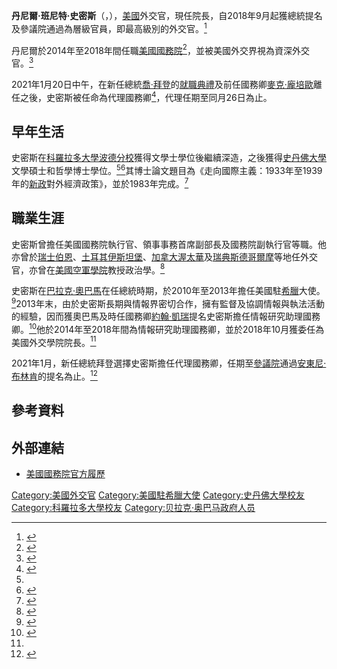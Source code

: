 {{noteTA|G1=USGov}}{{Infobox officeholder
| name                = 丹·史密斯
| native_name         = Dan Smith
| native_name_lang    = en
| image               = Daniel Bennett Smith ambassador.jpg
| caption             = 
| office              = {{link-en|美國外交學院|Foreign Service Institute}}院長
| term_start          = 2018年10月26日
| term_end            = 
| president           = [[唐納·川普|唐納·川普]]<br>[[喬·拜登|喬·拜登]]
| predecessor         = {{link-en|南希·麥克爾道尼|Nancy McEldowney}}
| successor           = 
| office1             = 代理[[美國國務卿|美國國務卿]]
| president1          = [[喬·拜登|喬·拜登]]
| term_start1         = 2021年1月20日
| term_end1           = 2021年1月26日
| predecessor1        = [[迈克·蓬佩奥|迈克·蓬佩奥]]
| successor1          = [[安東尼·布林肯|安東尼·布林肯]]
| office2             = {{link-en|情報研究助理國務卿|Assistant Secretary of State for Intelligence and Research}}
| president2          = [[巴拉克·歐巴馬|巴拉克·歐巴馬]]<br>[[唐納·川普|唐納·川普]]
| term_start2         = 2014年2月14日
| term_end2           = 2018年10月23日
| predecessor2        = {{link-en|菲力普·戈德堡|Philip Goldberg}}
| successor2          = 南希·麥克爾道尼
| office3             = 美國駐[[希臘|希臘]]大使
| president3          = [[巴拉克·歐巴馬|巴拉克·歐巴馬]]
| term_start3         = 2010年9月28日
| term_end3           = 2013年8月5日
| predecessor3        = {{le|丹尼爾·V·斯佩克哈特|Daniel V. Speckhard}}
| successor3          = {{le|大衛·D·皮爾斯|David D. Pearce}}
| birth_date          = {{birth date and age|1956|3|6}}
| birth_place         = {{US}}[[加利福尼亞州|加利福尼亞州]][[紅木城|紅木城]]
| death_date          = 
| death_place         = 
| party               = 
| spouse              = 
| education           = 
* [[科羅拉多大學波德分校|科羅拉多大學波德分校]]文學士
* [[史丹佛大學|史丹佛大學]]文學碩士
* [[史丹佛大學|史丹佛大學]]哲學博士
}}

'''丹尼爾·班尼特·史密斯'''（{{lang-en|Daniel Bennett Smith}}，{{bd|1956年|3月6日}}），[[美國|美國]]外交官，現任{{link-en|美國外交學院|Foreign Service Institute}}院長，自2018年9月起獲總統提名及參議院通過為{{link-en|美國外交體系職業大使|United States Foreign Service Career Ambassador}}層級官員，即最高級別的外交官。<ref name="Training">{{cite news|date=2018-10-26|title=Training center for U.S. diplomats gets a new director|work=[[華盛頓郵報|華盛頓郵報]]|url=https://www.washingtonpost.com/world/national-security/training-center-for-us-diplomats-gets-a-new-director/2018/10/26/ebb58cfe-443e-40e6-8676-14ec813e5311_story.html|accessdate=2018-10-27|archive-date=2019-04-12|archive-url=https://web.archive.org/web/20190412141856/https://www.washingtonpost.com/world/national-security/training-center-for-us-diplomats-gets-a-new-director/2018/10/26/ebb58cfe-443e-40e6-8676-14ec813e5311_story.html|dead-url=no}}</ref>

丹尼爾於2014年至2018年間任職[[美國國務院|美國國務院]]{{link-en|情報研究助理國務卿|Assistant Secretary of State for Intelligence and Research}}<ref name="DOSBIO">{{cite news |url=https://2009-2017.state.gov/r/pa/ei/biog/225045.htm |title=Daniel B. Smith |publisher=[[美國國務院|美國國務院]] |accessdate=2021-01-21 |archive-date=2017-10-02 |archive-url=https://web.archive.org/web/20171002183228/https://2009-2017.state.gov/r/pa/ei/biog/225045.htm |dead-url=no }}</ref>，並被美國外交界視為資深外交官。<ref>{{Cite news|url=https://www.nytimes.com/2019/02/26/magazine/mike-pompeo-translates-trump.html|title=Mike Pompeo's Mission: Translate Trump to a Wary World|last=Schwartz|first=Mattathias|date=2019-02-26|work=[[紐約時報|紐約時報]]|access-date=2019-02-26|language=en-US|issn=0362-4331|archive-date=2019-09-21|archive-url=https://web.archive.org/web/20190921073516/https://www.nytimes.com/2019/02/26/magazine/mike-pompeo-translates-trump.html|dead-url=no}}</ref>

2021年1月20日中午，在新任總統[[喬·拜登|喬·拜登]]的[[2021年美國總統就職典禮|就職典禮]]及前任國務卿[[麥克·龐培歐|麥克·龐培歐]]離任之後，史密斯被任命為代理國務卿<ref>{{Cite web|last=Press|first=The Associated|date=2021-01-20|title=New acting secretary of state is career diplomat|url=https://okcfox.com/news/nation-world/new-acting-secretary-of-state-is-career-diplomat|access-date=2021-01-20|website=KOKH|archive-date=2021-01-28|archive-url=https://web.archive.org/web/20210128194343/https://okcfox.com/news/nation-world/new-acting-secretary-of-state-is-career-diplomat|dead-url=no}}</ref>，代理任期至同月26日為止。

== 早年生活 ==
史密斯在[[科羅拉多大學波德分校|科羅拉多大學波德分校]]獲得文學士學位後繼續深造，之後獲得[[史丹佛大學|史丹佛大學]]文學碩士和哲學博士學位。<ref name="DOSBIO"/><ref>{{cite news |quote=After fulfilling his award-winning duties as a career officer in the Senior Foreign Service, Daniel Bennett Smith (Hist’77) has served as U.S. ambassador to Greece since September. Before this role, he served as executive secretary of the State Department. |title=Class Notes – March 2011 |date=01-03-2011 |url=http://www.coloradanmagazine.org/2011/03/01/class-notes-march-2011/ |archive-url=https://web.archive.org/web/20170602034308/http://www.coloradanmagazine.org/2011/03/01/class-notes-march-2011/ |archive-date=2017-06-02 |publisher=The Alumni Association of the University of Colorado Boulder |accessdate=2021-01-21 |dead-url=no }}</ref>其博士論文題目為《走向國際主義：1933年至1939年的[[羅斯福新政|新政]]對外經濟政策》，並於1983年完成。<ref>{{cite book |url=https://archive.org/details/doubleedgeddiplo00pete |quote=Daniel Bennett Smith stanford. |page=[https://archive.org/details/doubleedgeddiplo00pete/page/202 202] |title=Double-edged Diplomacy: International Bargaining and Domestic Politics |publisher=[[加州大學出版社|加州大學出版社]] |isbn=9780520076815 |year=1993 |editor-first=Peter B. |editor-last=Evans |editor-first2=Harold Karan |editor-last2=Jacobson |editor-first3=Robert D. |editor-last3=Putnam}}</ref>

== 職業生涯 ==
史密斯曾擔任美國國務院執行官、領事事務首席副部長及國務院副執行官等職。他亦曾於[[瑞士|瑞士]][[伯恩|伯恩]]、[[土耳其|土耳其]][[伊斯坦堡|伊斯坦堡]]、[[加拿大|加拿大]][[渥太華|渥太華]]及[[瑞典|瑞典]][[斯德哥爾摩|斯德哥爾摩]]等地任外交官，亦曾在[[美國空軍學院|美國空軍學院]]教授政治學。<ref name="BIO">{{cite news|date=2021-01-21|title=Daniel B. Smith ACTING SECRETARY OF STATE|work=美國國務院|url=https://www.state.gov/biographies/daniel-b-smith/|access-date=2021-01-21|archive-date=2021-01-20|archive-url=https://web.archive.org/web/20210120203111/https://www.state.gov/biographies/daniel-b-smith/|dead-url=no}}</ref>

史密斯在[[巴拉克·奧巴馬|巴拉克·奧巴馬]]在任總統時期，於2010年至2013年擔任美國駐[[希臘|希臘]]大使。<ref>{{cite news |title=Daniel Bennett Smith (1956–) |quote=Ambassador Extraordinary and Plenipotentiary (Greece) Appointed: August 8, 2010 Presentation of Credentials: September 28, 2010 Termination of Mission: Left post on August 5, 2013 |url=https://history.state.gov/departmenthistory/people/smith-daniel-bennett |author=Office of the Historian |author-link=Office of the Historian |archive-url=https://web.archive.org/web/20170602020059/https://history.state.gov/departmenthistory/people/smith-daniel-bennett |archive-date=2017-06-02 |accessdate=2021-01-21 |dead-url=no }}</ref>2013年末，由於史密斯長期與情報界密切合作，擁有監督及協調情報與執法活動的經驗，因而獲奧巴馬及時任國務卿[[約翰·福布斯·克里|約翰·凱瑞]]提名史密斯擔任情報研究助理國務卿。<ref>{{cite news|date=2013-12-17|title=Statement of Daniel Bennett Smith Nominee for Assistant Secretary of State for Intelligence and Research Senate Select Committee on Intelligence|work=|url=https://www.intelligence.senate.gov/sites/default/files/hearings/smith.pdf|access-date=2021-01-21|archive-date=2020-12-20|archive-url=https://web.archive.org/web/20201220203454/https://www.intelligence.senate.gov/sites/default/files/hearings/smith.pdf|dead-url=no}}</ref>他於2014年至2018年間為情報研究助理國務卿，並於2018年10月獲委任為美國外交學院院長。<ref name="BIO" />

2021年1月，新任總統拜登選擇史密斯擔任代理國務卿，任期至[[美國參議院|參議院]]通過[[安東尼·布林肯|安東尼·布林肯]]的提名為止。<ref>{{cite web|url=https://www.reuters.com/article/us-usa-biden-state-smith/daniel-smith-appointed-acting-u-s-secretary-of-state-idUSKBN29P2OP|title=Daniel Smith appointed acting U.S. secretary of state|date=2020-01-20|accessdate=2020-01-21|work=[[路透社|路透社]]|archive-date=2021-02-07|archive-url=https://web.archive.org/web/20210207000123/https://www.reuters.com/article/us-usa-biden-state-smith/daniel-smith-appointed-acting-u-s-secretary-of-state-idUSKBN29P2OP|dead-url=no}}</ref>

== 參考資料 ==
{{Reflist}}

== 外部連結 ==
{{Commons category|Daniel Bennett Smith}}
*[https://www.state.gov/biographies/daniel-b-smith/ 美國國務院官方履歷] {{Wayback|url=https://www.state.gov/biographies/daniel-b-smith/ |date=20210120203111 }}

{{美國駐希臘大使}}
{{Authority control}}

[[Category:美國外交官|Category:美國外交官]]
[[Category:美國駐希臘大使|Category:美國駐希臘大使]]
[[Category:史丹佛大學校友|Category:史丹佛大學校友]]
[[Category:科羅拉多大學校友|Category:科羅拉多大學校友]]
[[Category:贝拉克·奥巴马政府人员|Category:贝拉克·奥巴马政府人员]]